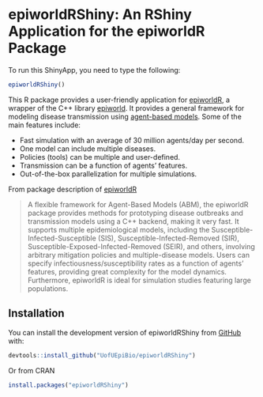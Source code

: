 # epiworldRShiny: An RShiny Application for the epiworldR Package

<!-- badges: start -->

<!-- badges: end -->

To run this ShinyApp, you need to type the following:

```r
epiworldRShiny()
```

This R package provides a user-friendly application for [epiworldR](https://github.com/UofUEpiBio/epiworldR){target="_blank"}, a wrapper of the C++ library [epiworld](https://github.com/UofUEpiBio/epiworld){target="_blank"}. It provides a general framework for modeling disease transmission using [agent-based models](https://en.wikipedia.org/w/index.php?title=Agent-based_model&oldid=1153634802){target="_blank"}. Some of the main features include:

-   Fast simulation with an average of 30 million agents/day per second.
-   One model can include multiple diseases.
-   Policies (tools) can be multiple and user-defined.
-   Transmission can be a function of agents’ features.
-   Out-of-the-box parallelization for multiple simulations.

From package description of [epiworldR](https://github.com/UofUEpiBio/epiworldR){target="_blank"}

> A flexible framework for Agent-Based Models (ABM), the epiworldR package provides methods for prototyping disease outbreaks and transmission models using a C++ backend, making it very fast. It supports multiple epidemiological models, including the Susceptible-Infected-Susceptible (SIS), Susceptible-Infected-Removed (SIR), Susceptible-Exposed-Infected-Removed (SEIR), and others, involving arbitrary mitigation policies and multiple-disease models. Users can specify infectiousness/susceptibility rates as a function of agents’ features, providing great complexity for the model dynamics. Furthermore, epiworldR is ideal for simulation studies featuring large populations.

## Installation

You can install the development version of epiworldRShiny from [GitHub](https://github.com/) with:

```r
devtools::install_github("UofUEpiBio/epiworldRShiny")
```

Or from CRAN

```r
install.packages("epiworldRShiny")
```
